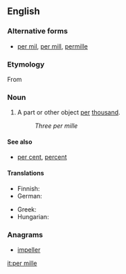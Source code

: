 {{wikipedia}}
==English==

===Alternative forms===
* [[per mil]], [[per mill]], [[permille]]

===Etymology===
From {{etyl|la|en}} {{term|per|lang=la}} {{term|mīlle||thousand|lang=la}}

===Noun===
{{en-noun|per mille}}

# A part or other object [[per]] [[thousand]].
#: ''Three per mille''

====See also====
* [[per cent]], [[percent]]

====Translations====
{{trans-top|per thousand}}
* Finnish: {{t+|fi|promille}}
* German: {{t+|de|Promille|n}}
{{trans-mid}}
* Greek: {{t|el|τοις χιλίοις}}
* Hungarian: {{t|hu|ezrelék}}
{{trans-bottom}}

===Anagrams===
* [[impeller#English|impeller]]

[[it:per mille]]